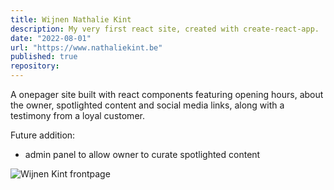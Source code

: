 ```yaml
---
title: Wijnen Nathalie Kint
description: My very first react site, created with create-react-app.
date: "2022-08-01"
url: "https://www.nathaliekint.be"
published: true
repository:
---
```

A onepager site built with react components featuring opening hours, about the owner, spotlighted content and social media links, along with a testimony from a loyal customer. 

Future addition:
- admin panel to allow owner to curate spotlighted content

![Wijnen Kint frontpage](/images/wnk.png)

